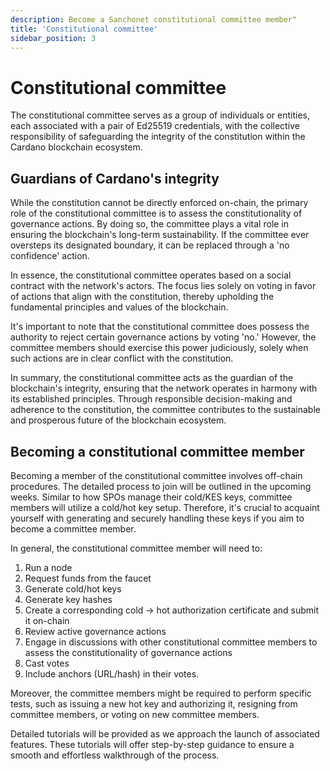 ```yaml
---
description: Become a Sanchonet constitutional committee member"
title: 'Constitutional committee'
sidebar_position: 3
---
```


# Constitutional committee

The constitutional committee serves as a group of individuals or entities, each associated with a pair of Ed25519 credentials, with the collective responsibility of safeguarding the integrity of the constitution within the Cardano blockchain ecosystem.

## Guardians of Cardano's integrity

While the constitution cannot be directly enforced on-chain, the primary role of the constitutional committee is to assess the constitutionality of governance actions. By doing so, the committee plays a vital role in ensuring the blockchain's long-term sustainability. If the committee ever oversteps its designated boundary, it can be replaced through a 'no confidence' action.

In essence, the constitutional committee operates based on a social contract with the network's actors. The focus lies solely on voting in favor of actions that align with the constitution, thereby upholding the fundamental principles and values of the blockchain.

It's important to note that the constitutional committee does possess the authority to reject certain governance actions by voting 'no.' However, the committee members should exercise this power judiciously, solely when such actions are in clear conflict with the constitution.

In summary, the constitutional committee acts as the guardian of the blockchain's integrity, ensuring that the network operates in harmony with its established principles. Through responsible decision-making and adherence to the constitution, the committee contributes to the sustainable and prosperous future of the blockchain ecosystem.

## Becoming a constitutional committee member

Becoming a member of the constitutional committee involves off-chain procedures. The detailed process to join will be outlined in the upcoming weeks. Similar to how SPOs manage their cold/KES keys, committee members will utilize a cold/hot key setup. Therefore, it's crucial to acquaint yourself with generating and securely handling these keys if you aim to become a committee member.

In general, the constitutional committee member will need to:

1. Run a node
2. Request funds from the faucet
3. Generate cold/hot keys
4. Generate key hashes
5. Create a corresponding cold -> hot authorization certificate and submit it on-chain
6. Review active governance actions
7. Engage in discussions with other constitutional committee members to assess the constitutionality of governance actions
8. Cast votes
9. Include anchors (URL/hash) in their votes.

Moreover, the committee members might be required to perform specific tests, such as issuing a new hot key and authorizing it, resigning from committee members, or voting on new committee members.

Detailed tutorials will be provided as we approach the launch of associated features. These tutorials will offer step-by-step guidance to ensure a smooth and effortless walkthrough of the process.


